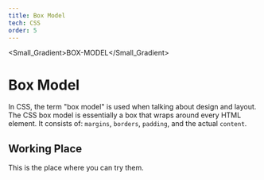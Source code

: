 ```yaml
---
title: Box Model
tech: CSS
order: 5
---
```


<Small_Gradient>BOX-MODEL</Small_Gradient>

# Box Model

In CSS, the term "box model" is used when talking about design and layout. The CSS box model is essentially a box that wraps around every HTML element. It consists of: `margins`, `borders`, `padding`, and the actual `content`.

## Working Place

This is the place where you can try them.

<BoxModel />
